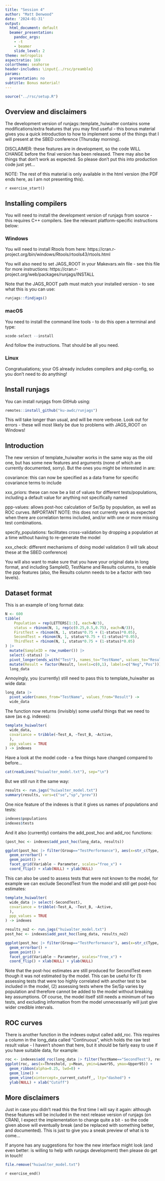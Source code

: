 ```yaml
---
title: "Session 4"
author: "Matt Denwood"
date: '2024-01-31'
output:
  html_document: default
  beamer_presentation:
    pandoc_args:
    - -t
    - beamer
    slide_level: 2
theme: metropolis
aspectratio: 169
colortheme: seahorse
header-includes: \input{../rsc/preamble}
params:
  presentation: no
subtitle: Bonus material!
---
```


```r
source("../rsc/setup.R")
```

## Overview and disclaimers {.fragile}

The development version of runjags::template_huiwalter contains some modifications/extra features that you may find useful - this bonus material gives you a quick introduction to how to implement some of the things that I will present at the SBED conference (Thursday morning).

DISCLAIMER:  these features are in development, so the code WILL CHANGE before the final version has been released.  There may also be things that don't work as expected.  So please don't put this into production code just yet...

NOTE:  The rest of this material is only available in the html version (the PDF ends here, as I am not presenting this).

`r exercise_start()`

## Installing compilers 

You will need to install the development version of runjags from source - this requires C++ compilers.  See the relevant platform-specific instructions below:

### Windows

You will need to install Rtools from here: https://cran.r-project.org/bin/windows/Rtools/rtools43/rtools.html

You will also need to set JAGS_ROOT in your Makevars.win file - see this file for more instructions:  https://cran.r-project.org/web/packages/runjags/INSTALL

Note that the JAGS_ROOT path must match your installed version - to see what this is you can use:

```r
runjags::findjags()
```

### macOS

You need to install the command line tools - to do this open a terminal and type:

```r
xcode-select --install
```

And follow the instructions.  That should be all you need.

### Linux

Congratualations; your OS already includes compilers and pkg-config, so you don't need to do anything!

## Install runjags

You can install runjags from GitHub using:

```r
remotes::install_github("ku-awdc/runjags")
```

This will take longer than usual, and will be more verbose.  Look out for errors - these will most likely be due to problems with JAGS_ROOT on Windows!

## Introduction

The new version of template_huiwalter works in the same way as the old one, but has some new features and arguments (none of which are currently documented, sorry).  But the ones you might be interested in are:

covariance:  this can now be specified as a data frame for specific covariance terms to include

xxx_priors:  these can now be a list of values for different tests/populations, including a default value for anything not specifically named

ppp-values:  allows post-hoc calculation of Se/Sp by population, as well as ROC curves.  IMPORTANT NOTE:  this does not currently work as expected when there are correlation terms included, and/or with one or more missing test combinations.

specify_populations:  facilitates cross-validation by dropping a population at a time without having to re-generate the model

xxx_check:  different mechanisms of doing model validation (I will talk about these at the SBED conference)

You will also want to make sure that you have your original data in long format, and including SampleID, TestName and Results columns, to enable the ppp features (also, the Results column needs to be a factor with two levels).

## Dataset format

This is an example of long format data:

```r
N <- 600
tibble(
    Population = rep(LETTERS[1:3], each=N/3),
    status = rbinom(N, 1, rep(c(0.25,0.5,0.75), each=N/3)),
    FirstTest = rbinom(N, 1, status*0.75 + (1-status)*0.05),
    SecondTest = rbinom(N, 1, status*0.75 + (1-status)*0.05),
    ThirdTest = rbinom(N, 1, status*0.75 + (1-status)*0.05)
) |>
  mutate(SampleID = row_number()) |>
  select(-status) |>
  pivot_longer(ends_with("Test"), names_to="TestName", values_to="Result") |>
  mutate(Result = factor(Result, levels=c(0,1), labels=c("Neg","Pos"))) ->
  long_data
```

Annoyingly, you (currently) still need to pass this to template_huiwalter as wide data:

```r
long_data |>
  pivot_wider(names_from="TestName", values_from="Result") ->
  wide_data
```

The function now returns (invisibly) some useful things that we need to save (as e.g. indexes):

```r
template_huiwalter(
  wide_data,
  covariance = tribble(~Test_A, ~Test_B, ~Active,
  ),
  ppp_values = TRUE
) -> indexes
```

Have a look at the model code - a few things have changed compared to before...

```r
cat(readLines("huiwalter_model.txt"), sep="\n")
```


But we still run it the same way:

```r
results <- run.jags("huiwalter_model.txt")
summary(results, vars=c("se","sp","prev"))
```

One nice feature of the indexes is that it gives us names of populations and tests:

```r
indexes$populations
indexes$tests
```

And it also (currently) contains the add_post_hoc and add_roc functions:

```r
(post_hoc <- indexes$add_post_hoc(long_data, results))
```

```r
ggplot(post_hoc |> filter(Group=="TestPerformance"), aes(x=str_c(Type, " - ", Population), y=Median, ymin=Lower95, ymax=Upper95, col=Type)) +
  geom_errorbar() +
  geom_point() +
  facet_grid(Variable ~ Parameter, scales="free_x") +
  coord_flip() + xlab(NULL) + ylab(NULL)
```

This can also be used to assess tests that were not known to the model, for example we can exclude SecondTest from the model and still get post-hoc estimates:

```r
template_huiwalter(
  wide_data |> select(-SecondTest),
  covariance = tribble(~Test_A, ~Test_B, ~Active,
  ),
  ppp_values = TRUE
) -> indexes

results_no2 <- run.jags("huiwalter_model.txt")
post_hoc <- indexes$add_post_hoc(long_data, results_no2)

ggplot(post_hoc |> filter(Group=="TestPerformance"), aes(x=str_c(Type, " - ", Population), y=Median, ymin=Lower95, ymax=Upper95, col=Type)) +
  geom_errorbar() +
  geom_point() +
  facet_grid(Variable ~ Parameter, scales="free_x") +
  coord_flip() + xlab(NULL) + ylab(NULL)
```

Note that the post-hoc estimates are still produced for SecondTest even though it was not estimated by the model. This can be useful for (1) assessing tests that were too highly correlated with another test to be included in the model, (2) assessing tests where the Se/Sp varies by population and therefore cannot be added to the model without breaking key assumptions.  Of course, the model itself still needs a minimum of two tests, and excluding information from the model unnecessarily will just give wider credible intervals.

## ROC curves

There is another function in the indexes output called add_roc. This requires a column in the long_data called "Continuous", which holds the raw test result value - I haven't shown that here, but it should be fairly easy to use if you have suitable data, for example:

```r
roc <- indexes$add_roc(long_data |> filter(TestName=="SecondTest"), results, positive_direction=">")
ggplot(roc, aes(x=Threshold, y=Mean, ymin=Lower95, ymax=Upper95)) +
  geom_ribbon(alpha=0.25, lwd=0) +
  geom_line() +
  geom_vline(xintercept=_current_cutoff_, lty="dashed") +
  ylab(NULL) + xlab("Cutoff")
```


## More disclaimers

Just in case you didn't read this the first time I will say it again:  although these features will be included in the next release version of runjags (on CRAN), I expect the implementation to change quite a bit - so the code given above will eventually break (and be replaced with something better, and documented).  This is just to give you a sneak preview of what is to come...

If anyone has any suggestions for how the new interface might look (and even better: is willing to help with runjags development) then please do get in touch!

```r
file.remove("huiwalter_model.txt")
```

`r exercise_end()`
